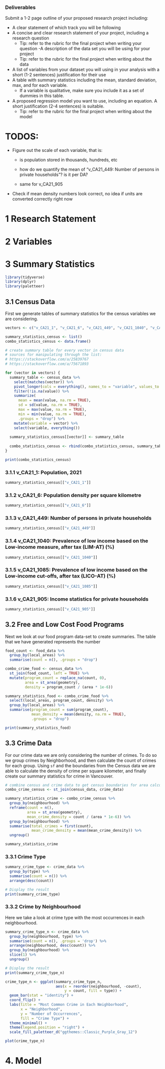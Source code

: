### Deliverables

Submit a 1-2 page outline of your proposed research project including:

-   A clear statement of which track you will be following
-   A concise and clear research statement of your project, including a research question
    -   Tip: refer to the rubric for the final project when writing your question -A description of the data set you will be using for your project
    -   Tip: refer to the rubric for the final project when writing about the data
-   A list of variables from your dataset you will using in your analysis with a short (1-2 sentences) justification for their use
-   A table with summary statistics including the mean, standard deviation, max, and for each variable.
    -   If a variable is qualitative, make sure you include it as a set of dummies in this table.
-   A proposed regression model you want to use, including an equation. A short justification (2-4 sentences) is suitable.
    -   Tip: refer to the rubric for the final project when writing about the model

# TODOS:

-   Figure out the scale of each variable, that is:

    -   is population stored in thousands, hundreds, etc

    -   how do we quantify the mean of "v_CA21_449: Number of persons in private households"? is it per DA?

    -   same for v_CA21_905

-   Check if mean density numbers look correct, no idea if units are converted correctly right now

# 1 Research Statement

# 2 Variables

# 3 Summary Statistics

```r
library(tidyverse)
library(dplyr)
library(paletteer)
```

## 3.1 Census Data

First we generate tables of summary statistics for the census variables we are considering.

```r
vectors <- c("v_CA21_1", "v_CA21_6", "v_CA21_449", "v_CA21_1040", "v_CA21_1085", "v_CA21_905")

summary_statistics_census <- list()
combo_statistics_census <- data.frame()

# create summary table for every vector in census data
# sources for manipulating through the list:
# https://stackoverflow.com/a/25839767
# https://stackoverflow.com/a/75671893

for (vector in vectors) {
  summary_table <- census_data %>%
    select(matches(vector)) %>%
    pivot_longer(cols = everything(), names_to = "variable", values_to = "value") %>%
    filter(!is.na(value)) %>%
    summarize(
      mean = mean(value, na.rm = TRUE),
      sd = sd(value, na.rm = TRUE),
      max = max(value, na.rm = TRUE),
      min = min(value, na.rm = TRUE),
      .groups = "drop") %>%
    mutate(variable = vector) %>%
    select(variable, everything())
  
  summary_statistics_census[[vector]] <- summary_table
  
  combo_statistics_census <- rbind(combo_statistics_census, summary_table)
}

print(combo_statistics_census)
```

### 3.1.1 v_CA21_1: Population, 2021

```r
summary_statistics_census[["v_CA21_1"]]
```

### 3.1.2 v_CA21_6: Population density per square kilometre

```r
summary_statistics_census[["v_CA21_6"]]
```

### 3.1.3 v_CA21_449: Number of persons in private households

```r
summary_statistics_census[["v_CA21_449"]]
```

### 3.1.4 v_CA21_1040: Prevalence of low income based on the Low-income measure, after tax (LIM-AT) (%)

```r
summary_statistics_census[["v_CA21_1040"]]
```

### 3.1.5 v_CA21_1085: Prevalence of low income based on the Low-income cut-offs, after tax (LICO-AT) (%)

```r
summary_statistics_census[["v_CA21_1085"]]
```

### 3.1.6 v_CA21_905: Income statistics for private households

```r
summary_statistics_census[["v_CA21_905"]]
```

## 3.2 Free and Low Cost Food Programs

Next we look at our food program data-set to create summaries. The table that we have generated represents the number

```r
food_count <- food_data %>%
  group_by(local_areas) %>%
  summarise(count = n(), .groups = "drop")

combo_crime_food <- census_data %>%
  st_join(food_count, left = TRUE) %>% 
  mutate(program_count = replace_na(count, 0),
         area = st_area(geometry),
         density = program_count / (area * 1e-6))

summary_statistics_food <- combo_crime_food %>%
  select(local_areas, program_count, density) %>%
  group_by(local_areas) %>%
  summarise(program_count = sum(program_count),
            mean_density = mean(density, na.rm = TRUE),
            .groups = "drop")

print(summary_statistics_food)
```

## 3.3 Crime Data

For our crime data we are only considering the number of crimes. To do so we group crimes by Neighborhood, and then calculate the count of crimes for each group. Using `sf` and the boundaries from the Census data we are able to calculate the density of crime per square kilometer, and finally create our summary statistics for crime in Vancouver.

```r
# combine census and crime data to get census boundaries for area calculations
combo_crime_census <- st_join(census_data, crime_data)

summary_statistics_crime <- combo_crime_census %>%
  group_by(neighbourhood) %>%
  reframe(count = n(),
          area = st_area(geometry),
          mean_crime_density = count / (area * 1e-6)) %>%
  group_by(neighbourhood) %>%
  summarise(total_crimes = first(count),
            mean_crime_density = mean(mean_crime_density)) %>%                            
  ungroup() 

summary_statistics_crime
```

### 3.3.1 Crime Type

```r
summary_crime_type <- crime_data %>%
  group_by(type) %>%
  summarise(count = n()) %>%
  arrange(desc(count))

# Display the result
print(summary_crime_type)
```

### 3.3.2 Crime by Neighbourhood

Here we take a look at crime type with the most occurrences in each neighbourhood.

```r
summary_crime_type_n <- crime_data %>%
  group_by(neighbourhood, type) %>%
  summarise(count = n(), .groups = 'drop') %>%
  arrange(neighbourhood, desc(count)) %>%
  group_by(neighbourhood) %>%                     
  slice(1) %>%                                      
  ungroup()

# Display the result
print(summary_crime_type_n)
```

```r
crime_type_n <- ggplot(summary_crime_type_n, 
                       aes(x = reorder(neighbourhood, -count), 
                           y = count, fill = type)) +
  geom_bar(stat = "identity") +
  coord_flip() +
  labs(title = "Most Common Crime in Each Neighborhood",
       x = "Neighborhood",
       y = "Number of Occurrences",
       fill = "Crime Type") +
  theme_minimal() +
  theme(legend.position = "right") +
  scale_fill_paletteer_d("ggthemes::Classic_Purple_Gray_12")

plot(crime_type_n)
```

# 4. Model
